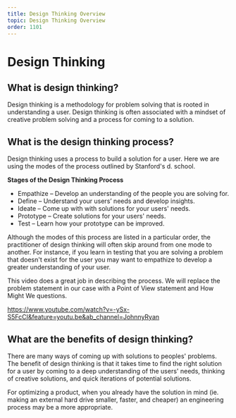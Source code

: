 ```yaml
---
title: Design Thinking Overview
topic: Design Thinking Overview
order: 1101
---
```


# Design Thinking

## What is design thinking?

Design thinking is a methodology for problem solving that is rooted in understanding a user. Design thinking is often associated with a mindset of creative problem solving and a process for coming to a solution.

## What is the design thinking process?

Design thinking uses a process to build a solution for a user. Here we are using the modes of the process outlined by Stanford's d. school. 

**Stages of the Design Thinking Process**
- Empathize – Develop an understanding of the people you are solving for.
- Define – Understand your users’ needs and develop insights.
- Ideate – Come up with with solutions for your users' needs.
- Prototype – Create solutions for your users' needs.
- Test – Learn how your prototype can be improved.

Although the modes of this process are listed in a particular order, the practitioner of design thinking will often skip around from one mode to another. For instance, if you learn in testing that you are solving a problem that doesn't exist for the user you may want to empathize to develop a greater understanding of your user.

This video does a great job in describing the process. We will replace the problem statement in our case with a Point of View statement and How Might We questions.

https://www.youtube.com/watch?v=-ySx-S5FcCI&feature=youtu.be&ab_channel=JohnnyRyan

## What are the benefits of design thinking?

There are many ways of coming up with solutions to peoples' problems. The benefit of design thinking is that it takes time to find the right solution for a user by coming to a deep understanding of the users' needs, thinking of creative solutions, and quick iterations of potential solutions.

For optimizing a product, when you already have the solution in mind (ie. making an external hard drive smaller, faster, and cheaper) an engineering process may be a more appropriate.